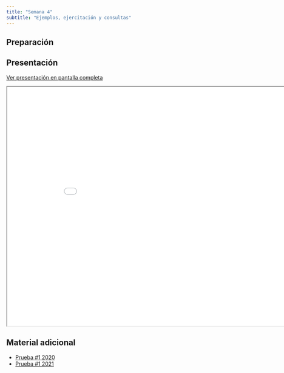 ```yaml
---
title: "Semana 4"
subtitle: "Ejemplos, ejercitación y consultas"
---
```


## Preparación



## Presentación

[Ver presentación en pantalla completa](../slides/lec_week4.html)

```{=html}
<iframe class="slide-deck" src="../slides/lec_week4.html" height="630" width="900"></iframe>
```

## Material adicional

- [Prueba #1 2020](../documents/Prueba_1/LFIS325_2020_02_P1.pdf)
- [Prueba #1 2021](../documents/Prueba_1/LFIS325_2021_02_P1.pdf)